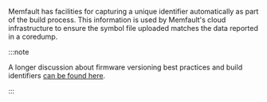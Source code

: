 Memfault has facilities for capturing a unique identifier automatically as part
of the build process. This information is used by Memfault's cloud
infrastructure to ensure the symbol file uploaded matches the data reported in a
coredump.

:::note

A longer discussion about firmware versioning best practices and build
identifiers
[can be found here](https://interrupt.memfault.com/blog/release-versioning#gnu-build-id).

:::
